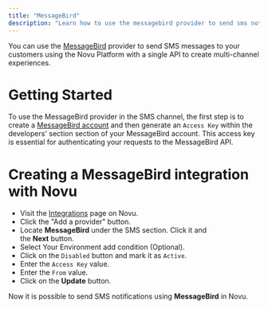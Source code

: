 ```yaml
---
title: "MessageBird"
description: "Learn how to use the messagebird provider to send sms notifications using Novu"
---
```


You can use the [MessageBird](https://www.messagebird.com) provider to send SMS messages to your customers using the Novu Platform with a single API to create multi-channel experiences.

# Getting Started

To use the MessageBird provider in the SMS channel, the first step is to create a [MessageBird account](https://www.messagebird.com/en/sign-up) and then generate an `Access Key` within the developers' section section of your MessageBird account. This access key is essential for authenticating your requests to the MessageBird API.

# Creating a MessageBird integration with Novu

- Visit the [Integrations](https://dashboard-v2.novu.co/integrations?utm_campaign=docs-sms-messagebird) page on Novu.
- Click the "Add a provider" button.
- Locate **MessageBird** under the SMS section. Click it and the **Next** button.
- Select Your Environment add condition (Optional).
- Click on the `Disabled` button and mark it as `Active`.
- Enter the `Access Key` value.
- Enter the `From` value.
- Click on the **Update** button.

Now it is possible to send SMS notifications using **MessageBird** in Novu.
